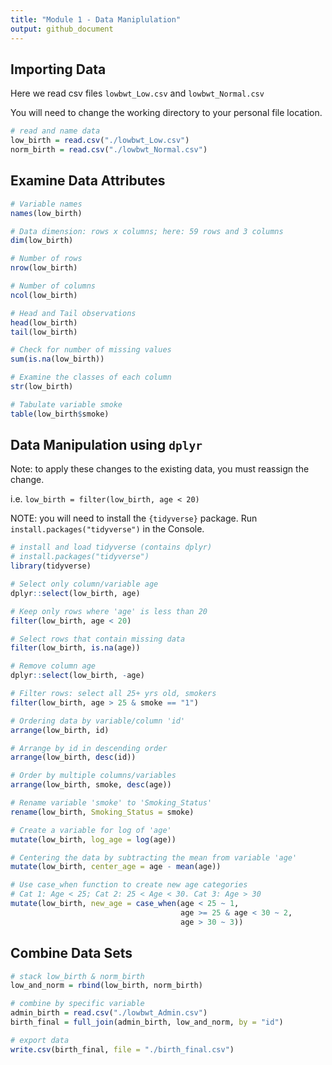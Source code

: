```yaml
---
title: "Module 1 - Data Maniplulation"
output: github_document
---
```


## Importing Data

Here we read csv files `lowbwt_Low.csv` and `lowbwt_Normal.csv`

You will need to change the working directory to your personal file location.

```r
# read and name data
low_birth = read.csv("./lowbwt_Low.csv")
norm_birth = read.csv("./lowbwt_Normal.csv")
```


## Examine Data Attributes

```r
# Variable names
names(low_birth)    

# Data dimension: rows x columns; here: 59 rows and 3 columns
dim(low_birth)

# Number of rows
nrow(low_birth)

# Number of columns
ncol(low_birth)

# Head and Tail observations
head(low_birth)
tail(low_birth)

# Check for number of missing values
sum(is.na(low_birth))

# Examine the classes of each column
str(low_birth)

# Tabulate variable smoke
table(low_birth$smoke)
```

## Data Manipulation using `dplyr`

Note: to apply these changes to the existing data, you must reassign the change.

i.e. `low_birth = filter(low_birth, age < 20)`

NOTE: you will need to install the `{tidyverse}` package.  Run `install.packages("tidyverse")` in the Console.

```r
# install and load tidyverse (contains dplyr)
# install.packages("tidyverse")
library(tidyverse)

# Select only column/variable age
dplyr::select(low_birth, age)

# Keep only rows where 'age' is less than 20 
filter(low_birth, age < 20)

# Select rows that contain missing data
filter(low_birth, is.na(age))

# Remove column age 
dplyr::select(low_birth, -age)

# Filter rows: select all 25+ yrs old, smokers
filter(low_birth, age > 25 & smoke == "1") 

# Ordering data by variable/column 'id'
arrange(low_birth, id)

# Arrange by id in descending order
arrange(low_birth, desc(id))

# Order by multiple columns/variables
arrange(low_birth, smoke, desc(age))

# Rename variable 'smoke' to 'Smoking_Status' 
rename(low_birth, Smoking_Status = smoke)

# Create a variable for log of 'age'
mutate(low_birth, log_age = log(age))

# Centering the data by subtracting the mean from variable 'age'
mutate(low_birth, center_age = age - mean(age))

# Use case_when function to create new age categories
# Cat 1: Age < 25; Cat 2: 25 < Age < 30. Cat 3: Age > 30
mutate(low_birth, new_age = case_when(age < 25 ~ 1,
                                      age >= 25 & age < 30 ~ 2,
                                      age > 30 ~ 3))

```

## Combine Data Sets

```r
# stack low_birth & norm_birth
low_and_norm = rbind(low_birth, norm_birth)

# combine by specific variable
admin_birth = read.csv("./lowbwt_Admin.csv")
birth_final = full_join(admin_birth, low_and_norm, by = "id")

# export data 
write.csv(birth_final, file = "./birth_final.csv")
```

